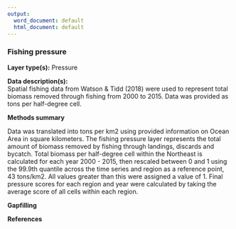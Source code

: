 ```yaml
---
output:
  word_document: default
  html_document: default
---
```

### Fishing pressure

**Layer type(s):** Pressure

**Data description(s):**    
Spatial fishing data from Watson & Tidd (2018) were used to represent total biomass removed through fishing from 2000 to 2015. Data was provided as tons per half-degree cell.

**Methods summary**  

 Data was translated into tons per km2 using provided information on Ocean Area in square kilometers. The fishing pressure layer represents the total amount of biomass removed by fishing through landings, discards and bycatch. Total biomass per half-degree cell within the Northeast is calculated for each year 2000 - 2015, then rescaled between 0 and 1 using the 99.9th quantile across the time series and region as a reference point, 43 tons/km2. All values greater than this were assigned a value of 1. Final pressure scores for each region and year were calculated by taking the average score of all cells within each region.


**Gapfilling** 


**References**  
